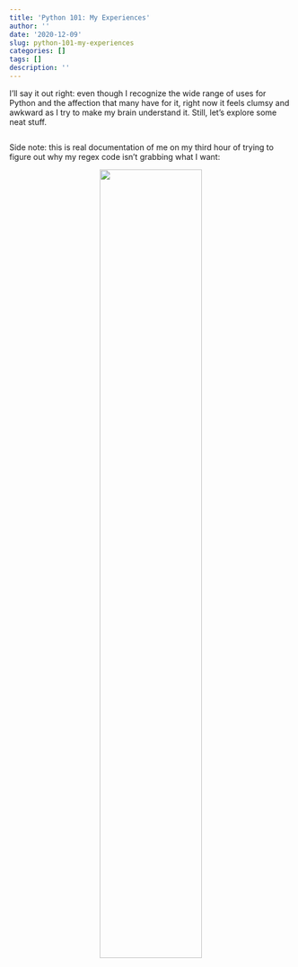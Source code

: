 ```yaml
---
title: 'Python 101: My Experiences'
author: ''
date: '2020-12-09'
slug: python-101-my-experiences
categories: []
tags: []
description: ''
---
```


I'll say it out right: even though I recognize the wide range of uses for Python and the affection that many have for it, right now it feels clumsy and awkward as I try to make my brain understand it. Still, let's explore some neat stuff.

```r

```

Side note: this is real documentation of me on my third hour of trying to figure out why my regex code isn't grabbing what I want:

<center>
![](/post/2020-12-09-python-101-my-experiences_files/tiredwoman.jpg){width=60% height=60%}
</center>


